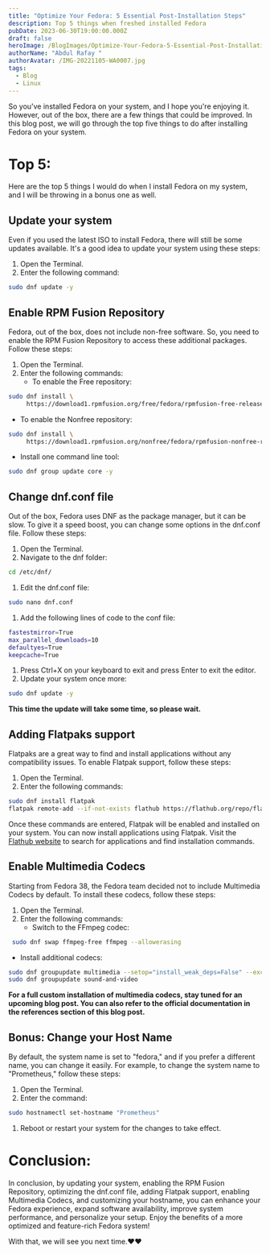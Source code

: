 ```yaml
---
title: "Optimize Your Fedora: 5 Essential Post-Installation Steps"
description: Top 5 things when freshed installed Fedora
pubDate: 2023-06-30T19:00:00.000Z
draft: false
heroImage: /BlogImages/Optimize-Your-Fedora-5-Essential-Post-Installation-Steps.png
authorName: "Abdul Rafay "
authorAvatar: /IMG-20221105-WA0007.jpg
tags:
  - Blog
  - Linux
---
```


So you've installed Fedora on your system, and I hope you're enjoying it. However, out of the box, there are a few things that could be improved. In this blog post, we will go through the top five things to do after installing Fedora on your system.

# Top 5:

Here are the top 5 things I would do when I install Fedora on my system, and I will be throwing in a bonus one as well.

## Update your system

Even if you used the latest ISO to install Fedora, there will still be some updates available. It's a good idea to update your system using these steps:

1. Open the Terminal.
2. Enter the following command:

```bash
sudo dnf update -y
```

## Enable RPM Fusion Repository

Fedora, out of the box, does not include non-free software. So, you need to enable the RPM Fusion Repository to access these additional packages. Follow these steps:

1. Open the Terminal.
2. Enter the following commands:
   - To enable the Free repository:

```bash
sudo dnf install \
     https://download1.rpmfusion.org/free/fedora/rpmfusion-free-release-$(rpm -E %fedora).noarch.rpm
```

- To enable the Nonfree repository:

```bash
sudo dnf install \
     https://download1.rpmfusion.org/nonfree/fedora/rpmfusion-nonfree-release-$(rpm -E %fedora).noarch.rpm
```

- Install one command line tool:

```bash
sudo dnf group update core -y
```

## Change dnf.conf file

Out of the box, Fedora uses DNF as the package manager, but it can be slow. To give it a speed boost, you can change some options in the dnf.conf file. Follow these steps:

1. Open the Terminal.
2. Navigate to the dnf folder:

```bash
cd /etc/dnf/
```

1. Edit the dnf.conf file:

```bash
sudo nano dnf.conf
```

1. Add the following lines of code to the conf file:

```bash
fastestmirror=True
max_parallel_downloads=10
defaultyes=True
keepcache=True
```

1. Press Ctrl+X on your keyboard to exit and press Enter to exit the editor.
2. Update your system once more:

```bash
sudo dnf update -y
```

**This time the update will take some time, so please wait.**

## Adding Flatpaks support

Flatpaks are a great way to find and install applications without any compatibility issues. To enable Flatpak support, follow these steps:

1. Open the Terminal.
2. Enter the following commands:

```bash
sudo dnf install flatpak
flatpak remote-add --if-not-exists flathub https://flathub.org/repo/flathub.flatpakrepo
```

Once these commands are entered, Flatpak will be enabled and installed on your system. You can now install applications using Flatpak. Visit the [Flathub website](https://flathub.org/) to search for applications and find installation commands.

## Enable Multimedia Codecs

Starting from Fedora 38, the Fedora team decided not to include Multimedia Codecs by default. To install these codecs, follow these steps:

1. Open the Terminal.
2. Enter the following commands:
   - Switch to the FFmpeg codec:

```bash
 sudo dnf swap ffmpeg-free ffmpeg --allowerasing
```

- Install additional codecs:

```bash
sudo dnf groupupdate multimedia --setop="install_weak_deps=False" --exclude=PackageKit-gstreamer-plugin
sudo dnf groupupdate sound-and-video
```

**For a full custom installation of multimedia codecs, stay tuned for an upcoming blog post. You can also refer to the official documentation in the references section of this blog post.**

## Bonus: Change your Host Name

By default, the system name is set to "fedora," and if you prefer a different name, you can change it easily. For example, to change the system name to "Prometheus," follow these steps:

1. Open the Terminal.
2. Enter the command:

```bash
sudo hostnamectl set-hostname "Prometheus"
```

1. Reboot or restart your system for the changes to take effect.

# Conclusion:

In conclusion, by updating your system, enabling the RPM Fusion Repository, optimizing the dnf.conf file, adding Flatpak support, enabling Multimedia Codecs, and customizing your hostname, you can enhance your Fedora experience, expand software availability, improve system performance, and personalize your setup. Enjoy the benefits of a more optimized and feature-rich Fedora system!

With that, we will see you next time.❤️❤️
